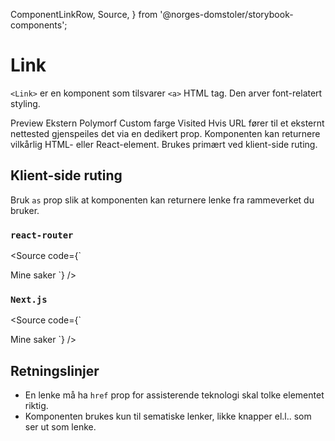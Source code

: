   ComponentLinkRow,
  Source,
} from '@norges-domstoler/storybook-components';

<Meta of={LinkStories} />

# Link

<ComponentLinkRow
  docsHref="https://design.domstol.no/987b33f71/p/3718e2-typography"
  figmaHref="https://www.figma.com/file/ewqSDmkgqDQ5PyOsRp4V5b/DDS-Komponenter?type=design&node-id=9982-211814&mode=design&t=XBHlNDhFak7JkOlt-4"
  githubHref="https://github.com/domstolene/designsystem/tree/main/packages/components/src/components/Typography/Link"
  storybookHref="https://domstolene.github.io/designsystem/?path=/story/dds-components-components-typography-link--default"
  withBottomSpacing
/>

`<Link>` er en komponent som tilsvarer `<a>` HTML tag. Den arver font-relatert styling.

<Tabs>
  <TabList>
    <Tab>Preview</Tab>
    <Tab>Ekstern</Tab>
    <Tab>Polymorf</Tab>
    <Tab>Custom farge</Tab>
    <Tab>Visited</Tab>
  </TabList>
  <TabPanels>
    <TabPanel>
      <Canvas of={LinkStories.Preview} />
      <Controls of={LinkStories.Preview} />
    </TabPanel>
    <TabPanel>
      Hvis URL fører til et eksternt nettested gjenspeiles det via en dedikert
      prop.
      <Canvas of={LinkStories.External} />
    </TabPanel>
    <TabPanel>
      Komponenten kan returnere vilkårlig HTML- eller React-element. Brukes
      primært ved klient-side ruting.
      <Canvas of={LinkStories.As} />
    </TabPanel>
    <TabPanel>
      <Canvas of={LinkStories.CustomColor} />
    </TabPanel>
    <TabPanel>
      <Canvas of={LinkStories.Visited} />
    </TabPanel>
  </TabPanels>
</Tabs>

## Klient-side ruting

Bruk `as` prop slik at komponenten kan returnere lenke fra rammeverket du bruker.

### `react-router`

<Source code={`

<Link as={RRLink} to="/saker">
  Mine saker
</Link>
`} />

### `Next.js`

<Source code={`

<Link as={NextLink} href="/saker">
  Mine saker
</Link>
`} />

## Retningslinjer

- En lenke må ha `href` prop for assisterende teknologi skal tolke elementet riktig.
- Komponenten brukes kun til sematiske lenker, likke knapper el.l.. som ser ut som lenke.
